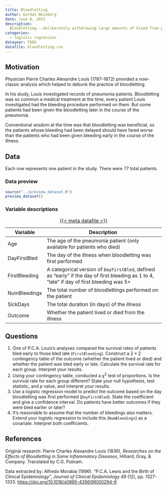 ```yaml
---
title: Bloodletting
author: Gordon Weinberg
date: June 8, 2023
description:
  Bloodletting---deliberately withdrawing large amounts of blood from patients---was a common medical practice for centuries, until evidence was finally collected on its efficacy. Use an early dataset to explore its use for pneumonia.
categories:
  - logistic regression
datayear: TODO
datafile: bloodletting.csv
---
```


## Motivation

Physician Pierre Charles Alexandre Louis (1787–1872) provided a now-classic
analysis which helped to debunk the practice of bloodletting.

In his study, Louis investigated records of pneumonia patients. Bloodletting was
so common a medical treatment at the time, every patient Louis investigated had
the bleeding procedure performed on them. But some patients had been given the
bloodletting later in the course of the pneumonia.

Conventional wisdom at the time was that bloodletting was beneficial, so the
patients whose bleeding had been delayed should have fared worse than the
patients who had been given bleeding early in the course of the illness.

## Data

Each row represents one patient in the study. There were 77 total patients.

### Data preview

```r
source("../preview_dataset.R")
preview_dataset()
```

### Variable descriptions

| Variable | Description |
|----|-------------|
| Age | The age of the pneumonia patient (only available for patients who died) |
| DayFirstBled | The day of the illness when bloodletting was first performed |
| FirstBleeding | A categorical version of `DayFirstBled`, defined as "early" if the day of first bleeding as 1 to 4, "late" if day of first bleeding was 5+ |
| NumBleedings | The total number of bloodlettings performed on the patient |
| SickDays | The total duration (in days) of the illness |
| Outcome | Whether the patient lived or died from the illness|

: [{{< meta datafile >}}](../data/{{< meta datafile >}})

## Questions

1. One of P.C.A. Louis's analyses compared the survival rates of patients bled
   early to those bled late (`FirstBleeding`). Construct a $2 \times 2$
   contingency table of the outcome (whether the patient lived or died) and
   whether the patient was bled early or late. Calculate the survival rate for
   each group. Interpret your results.
2. Using your contingency table, conducted a $\chi^2$ test of proportions. Is
   the survival rate for each group different? State your null hypothesis, test
   statistic, and *p* value, and interpret your results.
3. Use a logistic regression model to predict the outcome based on the day
   bloodletting was first performed (`DayFirstBled`). State the coefficient and
   give a confidence interval. Do patients have better outcomes if they were
   bled earlier or later?
4. It's reasonable to assume that the number of bleedings also matters. Extend
   your logistic regression to include this (`NumBleedings`) as a covariate.
   Interpret both coefficients.


## References

Original research: Pierre Charles Alexandre Louis (1836), *Researches on the
Effects of Bloodletting in Some Inflammatory Diseases*, Hilliard, Gray, &
Company. Translated by C.G. Putnam.

Data extracted by: Alfredo Morabia (1996). "P.C.A. Lewis and the Birth of
Clinical Epidemiology", *Journal of Clinical Epidemiology* 49 (12), pp.
1327-1333. <https://doi.org/10.1016/s0895-4356(96)00294-6>
